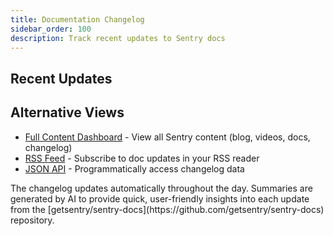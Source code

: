 ```yaml
---
title: Documentation Changelog
sidebar_order: 100
description: Track recent updates to Sentry docs
---
```




## Recent Updates

<DocsChangelog />

## Alternative Views

- [Full Content Dashboard](https://sentry-content-dashboard.sentry.dev/) - View all Sentry content (blog, videos, docs, changelog)
- [RSS Feed](https://sentry-content-dashboard.sentry.dev/api/docs/feed) - Subscribe to doc updates in your RSS reader
- [JSON API](https://sentry-content-dashboard.sentry.dev/api/docs) - Programmatically access changelog data

<Alert level="info">
  The changelog updates automatically throughout the day. Summaries are generated by AI to provide quick, user-friendly insights into each update from the [getsentry/sentry-docs](https://github.com/getsentry/sentry-docs) repository.
</Alert>

